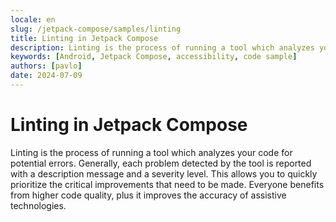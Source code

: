 ```yaml
---
locale: en
slug: /jetpack-compose/samples/linting
title: Linting in Jetpack Compose
description: Linting is the process of running a tool which analyzes your code for potential errors.
keywords: [Android, Jetpack Compose, accessibility, code sample]
authors: [pavlo]
date: 2024-07-09
---
```


# Linting in Jetpack Compose

Linting is the process of running a tool which analyzes your code for potential errors. Generally, each problem detected by the tool is reported with a description message and a severity level. This allows you to quickly prioritize the critical improvements that need to be made. Everyone benefits from higher code quality, plus it improves the accuracy of assistive technologies.

<CodeSample id="linting" platform="jetpack-compose" locale="en"/>
